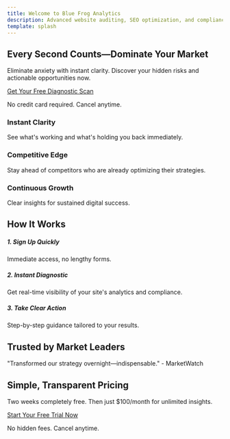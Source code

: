```yaml
---
title: Welcome to Blue Frog Analytics
description: Advanced website auditing, SEO optimization, and compliance monitoring in one powerful tool.
template: splash
---
```


<!-- Hero Section -->
<section className="py-5 bg-light text-center">
  <div className="container">
    <h1 className="display-4 fw-bold">Every Second Counts—Dominate Your Market</h1>
    <p className="lead">Eliminate anxiety with instant clarity. Discover your hidden risks and actionable opportunities now.</p>
    <a className="btn btn-lg btn-primary mt-3" href="/introduction/how-blue-frog-analytics-works">Get Your Free Diagnostic Scan</a>
    <p className="text-muted small mt-2">No credit card required. Cancel anytime.</p>
  </div>
</section>

<!-- Benefits Overview -->
<section className="py-5">
  <div className="container text-center">
    <div className="row">
      <div className="col-md-4">
        <h3>Instant Clarity</h3>
        <p>See what's working and what's holding you back immediately.</p>
      </div>
      <div className="col-md-4">
        <h3>Competitive Edge</h3>
        <p>Stay ahead of competitors who are already optimizing their strategies.</p>
      </div>
      <div className="col-md-4">
        <h3>Continuous Growth</h3>
        <p>Clear insights for sustained digital success.</p>
      </div>
    </div>
  </div>
</section>

<!-- How It Works -->
<section className="py-5 bg-light">
  <div className="container">
    <h2 className="text-center">How It Works</h2>
    <div className="row mt-4">
      <div className="col-md-4">
        <h5>1. Sign Up Quickly</h5>
        <p>Immediate access, no lengthy forms.</p>
      </div>
      <div className="col-md-4">
        <h5>2. Instant Diagnostic</h5>
        <p>Get real-time visibility of your site's analytics and compliance.</p>
      </div>
      <div className="col-md-4">
        <h5>3. Take Clear Action</h5>
        <p>Step-by-step guidance tailored to your results.</p>
      </div>
    </div>
  </div>
</section>

<!-- Social Proof & Authority -->
<section className="py-5 text-center">
  <div className="container">
    <h2>Trusted by Market Leaders</h2>
    <p className="text-muted">"Transformed our strategy overnight—indispensable." - MarketWatch</p>
  </div>
</section>

<!-- Pricing Transparency -->
<section className="py-5 bg-light">
  <div className="container text-center">
    <h2>Simple, Transparent Pricing</h2>
    <p>Two weeks completely free. Then just $100/month for unlimited insights.</p>
    <a className="btn btn-primary btn-lg" href="/pricing">Start Your Free Trial Now</a>
    <p className="text-muted small mt-2">No hidden fees. Cancel anytime.</p>
  </div>
</section>

